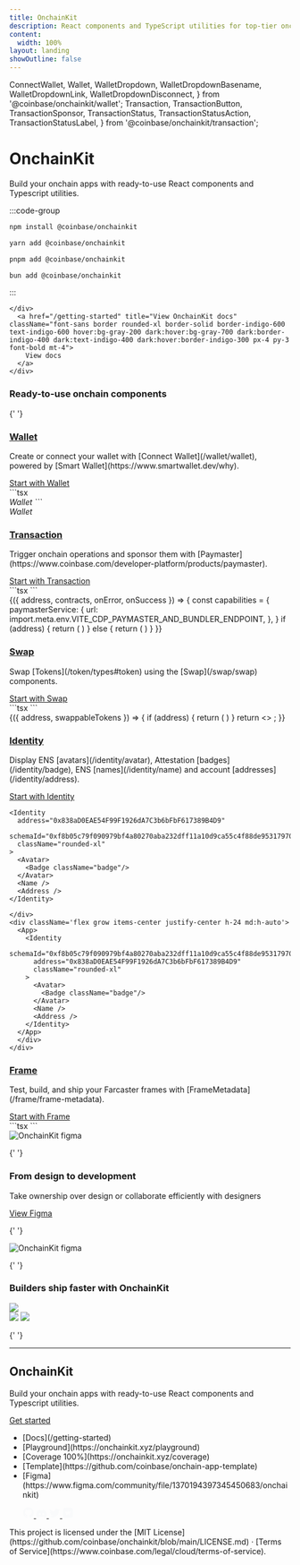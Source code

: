 ```yaml
---
title: OnchainKit
description: React components and TypeScript utilities for top-tier onchain apps.
content:
  width: 100%
layout: landing
showOutline: false
---
```


  ConnectWallet,
  Wallet,
  WalletDropdown,
  WalletDropdownBasename,
  WalletDropdownLink,
  WalletDropdownDisconnect,
} from '@coinbase/onchainkit/wallet';
  Transaction,
  TransactionButton,
  TransactionSponsor,
  TransactionStatus,
  TransactionStatusAction,
  TransactionStatusLabel,
} from '@coinbase/onchainkit/transaction';

<div id="blobs">
  <div
    className="css-blurry-gradient top-[-15%] opacity-30 blur-[75px] left-[10%]"
    style={{
      background: "radial-gradient(circle at 50% 50%, #818CF8, #818CF8)",
    }}
  />
  <div
    className="css-blurry-gradient"
    style={{ top: "-15%", left: "calc(50% + 280px)" }}
  />
  <div
    className="css-blurry-gradient"
    style={{ top: "45%", left: "90%", height: "220px", width: "220px" }}
  />
  <div
    className="css-blurry-gradient"
    style={{ top: "35%", left: "10%", height: "220px", width: "220px" }}
  />
  <div
    className="css-blurry-gradient css-blurry-gradient-mobile top-[-15%] opacity-30 blur-[75px] left-[10%]"
    style={{
      background: "radial-gradient(circle at 50% 50%, #818CF8, #818CF8)",
    }}
  />
  <div
    className="css-blurry-gradient css-blurry-gradient-mobile"
    style={{ top: "-15%", left: "210px", width: "200px" }}
  />
</div>

<div className="max-w-[1225px] mx-auto vp-doc relative px-[24px] mb-[26px] mt-0 md:px-0 md:mb-[64px]">
  <div className="mx-auto max-w-2xl">
    <div className="md:text-center flex flex-col gap-8 pt-[100px] pb-16">
      <h1 className="text-center text-6xl md:text-9xl font-medium no-underline text-black dark:text-white tracking-[-0.1rem]">OnchainKit</h1>
      <div className="landing-page-hero text-center text-xl md:text-3xl text-gray-950 dark:text-gray-50">
        <p>
          Build your onchain apps with ready-to-use React components and Typescript utilities.
        </p>
      </div>
    </div>
    <div className="flex flex-col items-center gap-6 w-full">
      <div id="home-install" className="h-full w-10/12">

:::code-group

```bash [npm]
npm install @coinbase/onchainkit
```

```bash [yarn]
yarn add @coinbase/onchainkit
```

```bash [pnpm]
pnpm add @coinbase/onchainkit
```

```bash [bun]
bun add @coinbase/onchainkit
```

:::

    </div>
      <a href="/getting-started" title="View OnchainKit docs" className="font-sans border rounded-xl border-solid border-indigo-600 text-indigo-600 hover:bg-gray-200 dark:hover:bg-gray-700 dark:border-indigo-400 dark:text-indigo-400 dark:hover:border-indigo-300 px-4 py-3 font-bold mt-4">
        View docs
      </a>
    </div>
  </div>
</div>
<div className="flex flex-col md:flex-row justify-between items-center md:mb-[64px] mx-auto max-w-[1225px] z-10 pt-[100px]">
  <div className="flex flex-col gap-4 md:flex-row">
    <h3 className="py-[15px] md:w-[365px] text-4xl md:text-4xl md:text-left text-center text-gray-950 dark:text-gray-50">Ready-to-use onchain components</h3>
  </div>
  <NavigationList />
</div>

<main className="landing-page css-main-container items-center flex flex-col mx-auto vp-doc relative px-0 mt-0">

{' '}

<section className="w-[1225px] max-w-full pt-[56px] px-1 md:px-0">
  <main id="wallet" className="pt-[56px] flex flex-col gap-4 md:flex-row md:text-left text-center">
    <a href="#wallet" title="Wallet Component details">
      <h3 className="basis-1/2 py-[15px] text-4xl md:text-4xl">Wallet</h3>
    </a>
  </main>
  <aside className="pb-6">
    <p className="text-base md:text-base pb-[24px] md:text-left text-center text-gray-950 dark:text-gray-50">
      Create or connect your wallet with [Connect Wallet](/wallet/wallet), powered by [Smart Wallet](https://www.smartwallet.dev/why).
    </p>
    <a href="/wallet/wallet" title="Start with Wallet Component" className="mx-auto md:m-0  flex justify-center items-center border border-indigo-600 text-indigo-600 hover:bg-gray-200 dark:hover:bg-gray-700 dark:border-indigo-400 dark:text-indigo-400 dark:hover:border-indigo-300 font-bold leading-6 px-4 py-3 rounded-xl border-solid w-[210px]">
      Start with Wallet
    </a>
    <div className="flex grow md:flex-row pt-[44px] flex-col">
      <div className="w-[664px] max-w-full">
```tsx
<Wallet>
  <ConnectWallet>
    <Avatar className="h-6 w-6" />
    <Name />
  </ConnectWallet>
  <WalletDropdown>
    <Identity className="px-4 pt-3 pb-2" hasCopyAddressOnClick>
      <Avatar />
      <Name>
        <Badge className="badge"/>
      </Name>
      <Address />
      <EthBalance />
    </Identity>
    <WalletDropdownLink icon="wallet" href="https://keys.coinbase.com">
      Wallet
    </WalletDropdownLink>
    <WalletDropdownBasename />
    <WalletDropdownDisconnect />
  </WalletDropdown>
</Wallet>
```
      </div>
      <div className='flex grow items-center justify-center h-24 mt-[50px] md:mt-0 md:h-auto'>
<WalletComponents>
  <Wallet>
    <ConnectWallet>
      <Avatar className="h-6 w-6" />
      <Name />
    </ConnectWallet>
    <WalletDropdown>
      <Identity className="px-4 pt-3 pb-2" hasCopyAddressOnClick>
        <Avatar />
        <Name>
          <Badge className="badge"/>
        </Name>
        <Address className={color.foregroundMuted} />
        <EthBalance />
      </Identity>
      <WalletDropdownLink icon="wallet" href="https://keys.coinbase.com">
        Wallet
      </WalletDropdownLink>
      <WalletDropdownBasename />
      <WalletDropdownDisconnect />
    </WalletDropdown>
  </Wallet>
</WalletComponents>
      </div>
    </div>
  </aside>

  <main id="transaction" className="pt-[56px] flex flex-col gap-4 md:flex-row md:text-left text-center">
    <a href="#transaction" title="Transaction Component details">
      <h3 className="basis-1/2 py-[15px] text-4xl md:text-4xl text-gray-950 dark:text-gray-50">Transaction</h3>
    </a>
  </main>
  <aside className="pb-6">
  <p className="text-base md:text-base pb-[24px] md:text-left text-center text-gray-950 dark:text-gray-50">
    Trigger onchain operations and sponsor them with [Paymaster](https://www.coinbase.com/developer-platform/products/paymaster).
  </p>
  <a href="/transaction/transaction" title="Start with Transaction Component" className="mx-auto md:m-0 flex justify-center items-center border border-indigo-600 text-indigo-600 hover:bg-gray-200 dark:hover:bg-gray-700 dark:border-indigo-400 dark:text-indigo-400 dark:hover:border-indigo-300 font-bold leading-6 px-4 py-3 rounded-xl border-solid w-[210px]">
    Start with Transaction
  </a>
  <div className="flex grow md:flex-row pt-[44px] flex-col">
    <div className="w-[664px] max-w-full">
```tsx
<Transaction
  chainId={base.id}
  contracts={[
    {
      address: CONTRACT_ADDRESS,
      abi: CONTRACT_ABI,
      functionName: CONTRACT_FUNCTION_NAME,
      args: [],
    },
  ]}
>
  <TransactionButton />
  <TransactionSponsor />
  <TransactionStatus>
    <TransactionStatusLabel />
    <TransactionStatusAction />
  </TransactionStatus>
</Transaction>
```
    </div>
    <div className='flex grow items-center justify-center h-24 mt-[50px] md:mt-0 md:h-auto'>
      <App>
        <TransactionWrapper>
          {({ address, contracts, onError, onSuccess }) => {
            const capabilities = {
              paymasterService: {
                url: import.meta.env.VITE_CDP_PAYMASTER_AND_BUNDLER_ENDPOINT,
              },
            }
            if (address) {
              return (
                <Transaction
                  capabilities={capabilities}
                  chainId={84532}
                  contracts={contracts}
                  onError={onError}
                  onSuccess={onSuccess}
                >
                <TransactionButton className="w-[240px] px-4 py-2 text-white rounded-lg hover:bg-indigo-700 transition-colors" />
                  <TransactionSponsor />
                  <TransactionStatus>
                    <TransactionStatusLabel />
                    <TransactionStatusAction />
                  </TransactionStatus>
                </Transaction>
              )
            } else {
              return (
                <Wallet>
                  <ConnectWallet>
                    <Avatar className="h-6 w-6" />
                    <Name />
                  </ConnectWallet>
                </Wallet>
              )
            }
          }}
        </TransactionWrapper>
      </App>
    </div>
  </div>
</aside>

  <main id="swap" className="pt-[56px] flex flex-col gap-4 md:flex-row md:text-left text-center">
    <a href="#swap" title="Swap Component details">
      <h3 className="basis-1/2 py-[15px] text-4xl md:text-4xl text-gray-950 dark:text-gray-50">Swap</h3>
    </a>
  </main>
  <aside className="pb-6">
    <p className="text-base md:text-base pb-[24px] md:text-left text-center text-gray-950 dark:text-gray-50">
      Swap [Tokens](/token/types#token) using the [Swap](/swap/swap) components.
    </p>
    <a href="/swap/swap" title="Start with Swap Component" className="mx-auto md:m-0 flex justify-center items-center border border-indigo-600 text-indigo-600 hover:bg-gray-200 dark:hover:bg-gray-700 dark:border-indigo-400 dark:text-indigo-400 dark:hover:border-indigo-300 font-bold leading-6 px-4 py-3 rounded-xl border-solid w-[210px]">
      Start with Swap
    </a>
    <div className="flex grow flex-col items-center md:flex-row pt-[44px] md:pt-[20px]">
      <div className="w-[664px] max-w-full">
```tsx
<Swap>
  <SwapAmountInput
    label="Sell"
    swappableTokens={swappableTokens}
    token={ETHToken}
    type="from"
  />
  <SwapToggleButton />
  <SwapAmountInput
    label="Buy"
    swappableTokens={swappableTokens}
    token={USDCToken}
    type="to"
  />
  <SwapButton />
  <SwapMessage />
</Swap>
```
      </div>
      <div className='flex grow items-center justify-center h-auto p-6'>
<App>
  <SwapWrapper>
    {({ address, swappableTokens }) => {
      if (address) {
        return (
          <Swap>
            <SwapAmountInput
              label="Sell"
              swappableTokens={swappableTokens}
              token={swappableTokens[1]}
              type="from"
            />
            <SwapToggleButton />
            <SwapAmountInput
              label="Buy"
              swappableTokens={swappableTokens}
              token={swappableTokens[2]}
              type="to"
            />
            <SwapButton disabled />
            <SwapMessage />
          </Swap>
        )
      }
      return <>
        <Wallet>
          <ConnectWallet>
            <Avatar className="h-6 w-6" />
            <Name />
          </ConnectWallet>
        </Wallet>
      </>;
    }}
  </SwapWrapper>
</App>
      </div>
    </div>
  </aside>

  <main id="identity" className="flex flex-col gap-4 md:flex-row md:text-left text-center">
    <a href="#identity" title="Identity Component details">
      <h3 className="basis-1/2 py-[15px] text-4xl md:text-4xl text-gray-950 dark:text-gray-50">Identity</h3>
    </a>
  </main>
  <aside className="pb-6">
    <p className="text-base md:text-base pb-[24px] md:text-left text-center text-gray-950 dark:text-gray-50">
      Display ENS [avatars](/identity/avatar), Attestation [badges](/identity/badge), ENS [names](/identity/name) and account [addresses](/identity/address).
    </p>
    <a href="/identity/identity" title="Start with Identity Component" className="mx-auto md:m-0 flex justify-center items-center border border-indigo-600 text-indigo-600 hover:bg-gray-200 dark:hover:bg-gray-700 dark:border-indigo-400 dark:text-indigo-400 dark:hover:border-indigo-300 font-bold leading-6 px-4 py-3 rounded-xl border-solid w-[210px]">
      Start with Identity
    </a>
    <div className="flex grow md:flex-row pt-[44px] flex-col">
      <div className="w-[664px] max-w-full">

```tsx
<Identity
  address="0x838aD0EAE54F99F1926dA7C3b6bFbF617389B4D9"
  schemaId="0xf8b05c79f090979bf4a80270aba232dff11a10d9ca55c4f88de95317970f0de9"
  className="rounded-xl"
>
  <Avatar>
    <Badge className="badge"/>
  </Avatar>
  <Name />
  <Address />
</Identity>
```

    </div>
    <div className='flex grow items-center justify-center h-24 md:h-auto'>
      <App>
        <Identity
          schemaId="0xf8b05c79f090979bf4a80270aba232dff11a10d9ca55c4f88de95317970f0de9"
          address="0x838aD0EAE54F99F1926dA7C3b6bFbF617389B4D9"
          className="rounded-xl"
        >
          <Avatar>
            <Badge className="badge"/>
          </Avatar>
          <Name />
          <Address />
        </Identity>
      </App>
      </div>
    </div>

  </aside>
  
  <main id="frame" className="pt-[56px] flex flex-col gap-4 md:flex-row md:text-left text-center">
    <a href="#frame" title="Frame Component details">
      <h3 className="basis-1/2 py-[15px] text-4xl md:text-4xl text-gray-950 dark:text-gray-50">Frame</h3>
    </a>
  </main>
  <aside className="pb-10">
    <p className="text-base md:text-base pb-[24px] md:text-left text-center text-gray-950 dark:text-gray-50">
      Test, build, and ship your Farcaster frames with [FrameMetadata](/frame/frame-metadata).
    </p>
    <a href="/frame/frame-metadata" title="Start with Frame Component"  className="mx-auto md:m-0 flex justify-center items-center border border-indigo-600 text-indigo-600 hover:bg-gray-200 dark:hover:bg-gray-700 dark:border-indigo-400 dark:text-indigo-400 dark:hover:border-indigo-300 font-bold leading-6 px-4 py-3 rounded-xl border-solid w-[210px]">
      Start with Frame
    </a>
    <div className="flex grow flex-col items-center md:flex-row pt-[44px]">
      <div className="w-[664px] max-w-full">
```tsx
<FrameMetadata
  buttons={[
    {
      label: 'Tell me the story',
    },
    {
      action: 'link',
      label: 'Link to Google',
      target: 'https://www.google.com'
    },
    {
      action: 'post_redirect',
      label: 'Redirect to cute pictures',
    },
  ]}
  image={{
   src: 'https://zizzamia.xyz/park-3.png',
   aspectRatio: '1:1'
  }}
  input={{
    text: 'Tell me a boat story',
  }}
  state={{
    counter: 1,
  }}
  postUrl="https://zizzamia.xyz/api/frame"
/>
```
      </div>
      <div className='flex grow items-center justify-center h-auto p-6'>
        <img className="max-w-full w-[350px]" alt="OnchainKit figma" src="/assets/frame.png" width="auto" />
      </div>
    </div>
  </aside>
</section>

{' '}

<section className="css-alternate-container w-full flex flex-col items-center py-24">
  <div className="w-[1225px] max-w-full flex flex-col justify-between">
    <div className="flex flex-col md:flex-row justify-between items-center pb-[20px]">
      <div>
        <h3 className="basis-1/2 py-[15px] text-4xl md:text-4xl text-center text-gray-950 dark:text-gray-50 md:text-left max-w-[250px]">From design to development</h3>
      </div>
      <p className="w-[450px] max-w-full text-[28px] font-light leading-9 md:text-[28px] text-center text-gray-950 dark:text-gray-50 md:text-left">Take ownership over design or collaborate efficiently with designers</p>
    </div>
    <aside className="mx-auto md:mx-0">
      <a
        href="https://www.figma.com/community/file/1370194397345450683/onchainkit"
        className="flex justify-center items-center border border-indigo-600 text-indigo-600 hover:bg-gray-200 dark:hover:bg-gray-700 dark:border-indigo-400 dark:text-indigo-400 dark:hover:border-indigo-300 font-bold leading-6 px-4 py-3 rounded-xl border-solid w-[180px]"
        target="_blank"
        rel="noopener noreferrer"
      >
        View Figma
      </a>
    </aside>
  </div>
</section>

{' '}

<section className="css-alternate-container w-full flex items-center justify-center">
  <aside className="flex flex-col pb-10 md:flex-row md:px-2 w-[940px]">
    <img alt="OnchainKit figma" src="/assets/onchain-figma.png" width="auto" />
  </aside>
</section>

{' '}

<section className="css-alternate-container w-full flex flex-col items-center py-24 gap-[72px]">
  <div>
    <h3 className="basis-1/2 py-[15px] text-4xl md:text-4xl max-w-[525px] text-center text-gray-950 dark:text-gray-50">Builders ship faster with OnchainKit</h3>
  </div>
  <div className="flex flex-col md:flex-row gap-6">
    <div className="max-w-[438px]">
      <img src="/assets/onchain-tweet-1.png" />
    </div>
    <div className="flex flex-col max-w-[648px] gap-6">
      <img src="/assets/onchain-tweet-2.png" />
      <img src="/assets/onchain-tweet-3.png" />
    </div>
  </div>

</section>

{' '}

<hr className="my-8 md:my-20" />
  <footer className="landing-footer flex flex-col justify-center space-y-[25px] max-w-screen-xl w-full pb-[30px]">
    <div className="flex flex-col md:flex-row md:items-end justify-between">
      <div className="flex flex-col justify-between xl:flex-row xl:space-x-[25px]">
        <div className="pt-[20px] xl:pt-[40px]">
          <h2 className="text-gray-950 dark:text-white text-4xl md:text-9xl text-center md:text-left font-medium tracking-[-0.1rem]">OnchainKit</h2>
          <p className="leading-7 text-xl text-gray-400 px-0 py-6 max-w-[500px] md:text-left text-center">
            Build your onchain apps with ready-to-use React components and Typescript utilities.
          </p>
          <a href="/getting-started" title="Get started with OnchainKit" className="alternate-button mx-auto md:mx-0 flex justify-center items-center bg-indigo-600 hover:bg-indigo-700 text-[white] dark:bg-indigo-400 dark:text-black dark:hover:bg-indigo-300 font-bold leading-6 px-4 py-3 rounded-xl w-[180px]">
            Get started
          </a>
        </div>
      </div>
      <div className="flex flex-col gap-4 items-center md:items-end py-3 md:py-0">
        <ul className="flex space-x-[28px] py-3 md:py-0">
          <li>[Docs](/getting-started)</li>
          <li>[Playground](https://onchainkit.xyz/playground)</li>
          <li>[Coverage 100%](https://onchainkit.xyz/coverage)</li>
          <li>[Template](https://github.com/coinbase/onchain-app-template)</li>
          <li>[Figma](https://www.figma.com/community/file/1370194397345450683/onchainkit)</li>
        </ul>
        <ul className="social-icons-list flex space-x-[28px]">
          <a href="https://github.com/coinbase/onchainkit" title="View OnchainKit Github" target="_blank">
            <svg width="20" height="19" viewBox="0 0 20 19" fill="none" xmlns="http://www.w3.org/2000/svg">
              <path fillRule="evenodd" clipRule="evenodd" d="M10.0719 0.19519C4.83504 0.19519 0.601562 4.45988 0.601562 9.73589C0.601562 13.9533 3.3141 17.5232 7.07711 18.7867C7.54758 18.8817 7.71991 18.5814 7.71991 18.3289C7.71991 18.1077 7.70441 17.3495 7.70441 16.5596C5.06999 17.1283 4.5214 15.4223 4.5214 15.4223C4.09803 14.3166 3.47073 14.0324 3.47073 14.0324C2.60849 13.4479 3.53354 13.4479 3.53354 13.4479C4.48999 13.5111 4.99187 14.4272 4.99187 14.4272C5.83841 15.8803 7.20253 15.4698 7.75132 15.217C7.82963 14.6009 8.08067 14.1745 8.34721 13.9376C6.24608 13.7164 4.03541 12.8951 4.03541 9.23033C4.03541 8.1878 4.41148 7.33487 5.00738 6.67151C4.91336 6.43463 4.58401 5.45511 5.10159 4.1441C5.10159 4.1441 5.90122 3.89132 7.70421 5.12343C8.47614 4.91459 9.27221 4.80835 10.0719 4.80745C10.8715 4.80745 11.6867 4.91814 12.4394 5.12343C14.2426 3.89132 15.0422 4.1441 15.0422 4.1441C15.5598 5.45511 15.2302 6.43463 15.1362 6.67151C15.7478 7.33487 16.1084 8.1878 16.1084 9.23033C16.1084 12.8951 13.8977 13.7005 11.7809 13.9376C12.1259 14.2377 12.4237 14.8062 12.4237 15.7066C12.4237 16.9861 12.4082 18.0129 12.4082 18.3287C12.4082 18.5814 12.5807 18.8817 13.051 18.7869C16.814 17.523 19.5265 13.9533 19.5265 9.73589C19.542 4.45988 15.293 0.19519 10.0719 0.19519Z" fill="#F9FAFB"/>
            </svg>
          </a>
          <a href="https://discord.gg/vbpeXpkPkw" title="View OnchainKit discord" target="_blank">
            <svg width="19" height="15" viewBox="0 0 19 15" fill="none" xmlns="http://www.w3.org/2000/svg">
              <path d="M16.0995 1.52957C14.8561 0.960314 13.5435 0.556465 12.1951 0.328339C12.0106 0.658176 11.8437 0.997534 11.695 1.34499C10.2587 1.12857 8.79818 1.12857 7.36193 1.34499C7.21317 0.99757 7.04622 0.658216 6.86179 0.328339C5.51258 0.558391 4.19908 0.963199 2.95444 1.53255C0.483511 5.18834 -0.18632 8.75333 0.148595 12.2677C1.59564 13.3368 3.21529 14.1499 4.93714 14.6717C5.32485 14.1502 5.66793 13.597 5.96273 13.0179C5.4028 12.8088 4.86237 12.5508 4.34769 12.2469C4.48315 12.1486 4.61562 12.0474 4.74364 11.9492C6.24123 12.6534 7.87577 13.0186 9.5307 13.0186C11.1856 13.0186 12.8202 12.6534 14.3178 11.9492C14.4473 12.0548 14.5797 12.1561 14.7137 12.2469C14.198 12.5513 13.6566 12.8098 13.0957 13.0194C13.3901 13.5982 13.7332 14.151 14.1213 14.6717C15.8446 14.152 17.4655 13.3393 18.9128 12.2692C19.3058 8.19365 18.2415 4.6614 16.0995 1.52957ZM6.38696 10.1064C5.45366 10.1064 4.68261 9.25942 4.68261 8.21746C4.68261 7.1755 5.42686 6.32109 6.38398 6.32109C7.34109 6.32109 8.10619 7.1755 8.08981 8.21746C8.07344 9.25942 7.33812 10.1064 6.38696 10.1064ZM12.6744 10.1064C11.7396 10.1064 10.9716 9.25942 10.9716 8.21746C10.9716 7.1755 11.7158 6.32109 12.6744 6.32109C13.633 6.32109 14.3922 7.1755 14.3758 8.21746C14.3594 9.25942 13.6256 10.1064 12.6744 10.1064Z" fill="#F9FAFB"/>
            </svg>
          </a>
          <a href="https://x.com/Onchainkit" title="View OnchainKit twitter page" target="_blank">
            <svg width="20" height="17" viewBox="0 0 20 17" fill="none" xmlns="http://www.w3.org/2000/svg">
              <path d="M17.5224 4.63938C17.534 4.80622 17.534 4.97306 17.534 5.14144C17.534 10.2719 13.6282 16.1889 6.48649 16.1889V16.1858C4.37679 16.1889 2.31092 15.5846 0.534897 14.4452C0.841664 14.4821 1.14997 14.5005 1.45904 14.5013C3.20739 14.5028 4.90575 13.9162 6.28121 12.836C4.61974 12.8045 3.16279 11.7212 2.65382 10.1397C3.23583 10.2519 3.83553 10.2289 4.40678 10.0728C2.59539 9.70681 1.2922 8.11531 1.2922 6.26702V6.21781C1.83193 6.51843 2.43624 6.68527 3.05439 6.70372C1.34833 5.56353 0.822443 3.29391 1.85269 1.51943C3.82399 3.94512 6.73252 5.41976 9.85478 5.57583C9.54186 4.22729 9.96933 2.81416 10.9781 1.86618C12.5419 0.396155 15.0014 0.471501 16.4714 2.03455C17.341 1.8631 18.1744 1.54403 18.9371 1.09196C18.6472 1.99073 18.0406 2.75419 17.2303 3.23933C17.9999 3.1486 18.7518 2.94255 19.4599 2.6281C18.9386 3.40924 18.282 4.08966 17.5224 4.63938Z" fill="#F9FAFB"/>
            </svg>
          </a>
          <a href="https://warpcast.com/~/channel/onchainkit" title="View OnchainKit Warpcast page" target="_blank">
            <svg width="20" height="18" viewBox="0 0 19 19" xmlns="http://www.w3.org/2000/svg">
              <g transform="translate(0,19) scale(0.1,-0.1)" fill="#F9FAFB">
                <path d="M12 178 c-16 -16 -16 -150 0 -166 16 -16 150 -16 166 0 16 16 16 150 0 166 -16 16 -150 16 -166 0z m59 -65 c1 -17 2 -17 6 0 6 22 33 22 34 0 1 -17 2 -17 6 0 2 9 10 17 18 17 10 0 11 -8 3 -40 -11 -43 -22 -50 -36 -24 -8 15 -10 15 -15 0 -11 -27 -24 -18 -35 24 -8 32 -7 40 4 40 8 0 15 -8 15 -17z"/>
              </g>
            </svg>
          </a>
        </ul>
      </div>
    </div>
    <p className="leading-7 text-sm text-gray-400 px-0 pt-16">
      This project is licensed under the [MIT License](https://github.com/coinbase/onchainkit/blob/main/LICENSE.md) · [Terms of Service](https://www.coinbase.com/legal/cloud/terms-of-service).
    </p>
  </footer>
</main>
